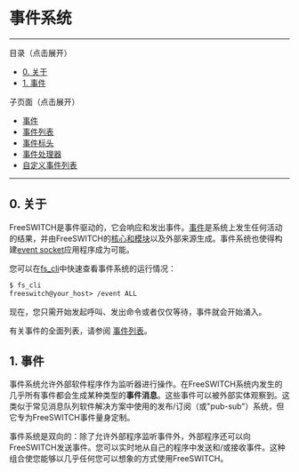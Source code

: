 # 事件系统

---

目录（点击展开）

* [0\. 关于](#0-关于)
* [1\. 事件](#1-事件)

子页面（点击展开）

* [事件](./Events_32178330.mdx#0-关于)
* [事件列表](./Event-List_7143557.mdx#nat)
* [事件标头](./Event-headers_32178341.mdx#0-关于)
* [事件处理器](./Event-Handlers_32178263.mdx#0-关于)
* [自定义事件列表](./List-of-CUSTOM-Events_15139388.mdx#0-关于)

---

## 0\. 关于

FreeSWITCH是事件驱动的，它会响应和发出事件。[事件](./Events_32178330.mdx#0-关于)是系统上发生任何活动的结果，并由FreeSWITCH的[核心和模块](../index.mdx#3-架构)以及外部来源生成。事件系统也使得构建[event socket](../Glossary_13173966.mdx#event-socket)应用程序成为可能。

您可以在[fs\_cli](../../Client-and-Developer-Interfaces/1048948.mdx#or)中快速查看事件系统的运行情况：

```xml
$ fs_cli
freeswitch@your_host> /event ALL
```

现在，您只需开始发起呼叫、发出命令或者仅仅等待，事件就会开始涌入。

有关事件的全面列表，请参阅 [事件列表](./Event-List_7143557.mdx#nat)。

## 1\. 事件

事件系统允许外部软件程序作为监听器进行操作。在FreeSWITCH系统内发生的几乎所有事件都会生成某种类型的**事件消息**。这些事件可以被外部实体观察到。这类似于常见消息队列软件解决方案中使用的发布/订阅（或"pub-sub"）系统，但它专为FreeSWITCH事件量身定制。

事件系统是双向的：除了允许外部程序监听事件外，外部程序还可以向FreeSWITCH发送事件。您可以实时地从自己的程序中发送和/或接收事件。这种组合使您能够以几乎任何您可以想象的方式使用FreeSWITCH。